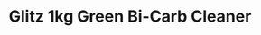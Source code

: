 ---
title: Glitz 1kg Green Bi-Carb Cleaner
description: Glitz Cleaning Bi-Carb, is a multi-purpose cleaning alternative made from non-toxic, natural ingredients that are perfect for use throughout the home.
image: /products/glitz-1kg-green-bi-carb-cleaner.jpeg
price: 10
ratingValue: '4.9'
ratingCount: 2200
---